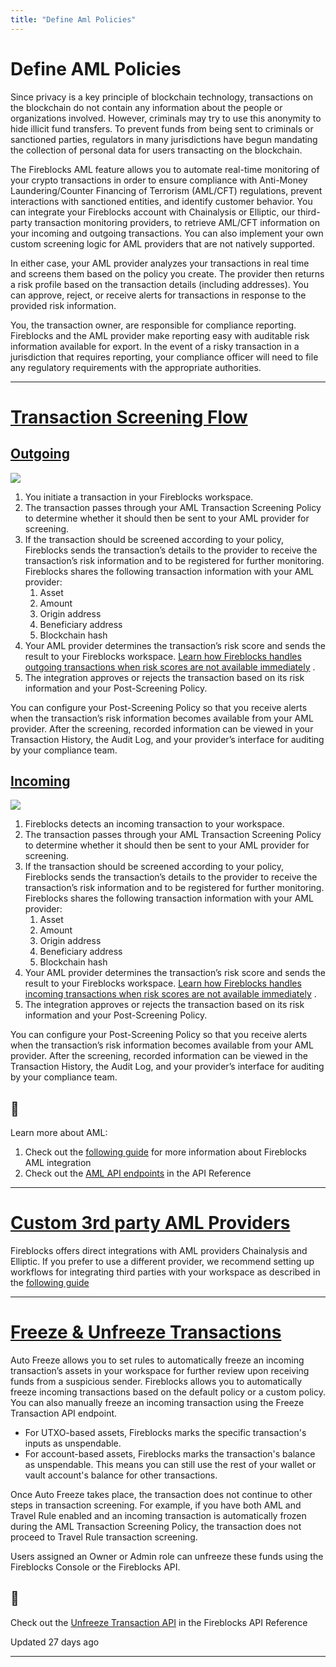 ```yaml
---
title: "Define Aml Policies"
---
```

  
  # Define AML Policies

Since privacy is a key principle of blockchain technology, transactions on the blockchain do not contain any information about the people or organizations involved. However, criminals may try to use this anonymity to hide illicit fund transfers. To prevent funds from being sent to criminals or sanctioned parties, regulators in many jurisdictions have begun mandating the collection of personal data for users transacting on the blockchain.

The Fireblocks AML feature allows you to automate real-time monitoring of your crypto transactions in order to ensure compliance with Anti-Money Laundering/Counter Financing of Terrorism (AML/CFT) regulations, prevent interactions with sanctioned entities, and identify customer behavior. You can integrate your Fireblocks account with Chainalysis or Elliptic, our third-party transaction monitoring providers, to retrieve AML/CFT information on your incoming and outgoing transactions. You can also implement your own custom screening logic for AML providers that are not natively supported.

In either case, your AML provider analyzes your transactions in real time and screens them based on the policy you create. The provider then returns a risk profile based on the transaction details (including addresses). You can approve, reject, or receive alerts for transactions in response to the provided risk information.

You, the transaction owner, are responsible for compliance reporting. Fireblocks and the AML provider make reporting easy with auditable risk information available for export. In the event of a risky transaction in a jurisdiction that requires reporting, your compliance officer will need to file any regulatory requirements with the appropriate authorities.

  

* * *

  
# [Transaction Screening Flow](#transaction-screening-flow)
## [Outgoing](#outgoing)
  
![](https://files.readme.io/be6f9fe-outbound_AML.jpeg)

1.  You initiate a transaction in your Fireblocks workspace.
2.  The transaction passes through your AML Transaction Screening Policy to determine whether it should then be sent to your AML provider for screening.
3.  If the transaction should be screened according to your policy, Fireblocks sends the transaction’s details to the provider to receive the transaction’s risk information and to be registered for further monitoring. Fireblocks shares the following transaction information with your AML provider:
    1.  Asset
    2.  Amount
    3.  Origin address
    4.  Beneficiary address
    5.  Blockchain hash
4.  Your AML provider determines the transaction’s risk score and sends the result to your Fireblocks workspace. [Learn how Fireblocks handles outgoing transactions when risk scores are not available immediately](https://support.fireblocks.io/hc/en-us/articles/8332157003676-AML-Advanced-Configuration-settings#h_01H825711H0J4DQR4M53YMVY0Z) .
5.  The integration approves or rejects the transaction based on its risk information and your Post-Screening Policy.

You can configure your Post-Screening Policy so that you receive alerts when the transaction’s risk information becomes available from your AML provider. After the screening, recorded information can be viewed in your Transaction History, the Audit Log, and your provider’s interface for auditing by your compliance team.

## [Incoming](#incoming)
![](https://files.readme.io/9711b7f-inbound_AML.jpeg)

1.  Fireblocks detects an incoming transaction to your workspace.
2.  The transaction passes through your AML Transaction Screening Policy to determine whether it should then be sent to your AML provider for screening.
3.  If the transaction should be screened according to your policy, Fireblocks sends the transaction’s details to the provider to receive the transaction’s risk information and to be registered for further monitoring. Fireblocks shares the following transaction information with your AML provider:
    1.  Asset
    2.  Amount
    3.  Origin address
    4.  Beneficiary address
    5.  Blockchain hash
4.  Your AML provider determines the transaction’s risk score and sends the result to your Fireblocks workspace. [Learn how Fireblocks handles incoming transactions when risk scores are not available immediately](https://support.fireblocks.io/hc/en-us/articles/8332157003676-AML-Advanced-Configuration-settings#h_01H8256NXQ4HW6ERG72686CF30) .
5.  The integration approves or rejects the transaction based on its risk information and your Post-Screening Policy.

You can configure your Post-Screening Policy so that you receive alerts when the transaction’s risk information becomes available from your AML provider. After the screening, recorded information can be viewed in the Transaction History, the Audit Log, and your provider’s interface for auditing by your compliance team.

  
<Info>

## 📘

Learn more about AML:

1.  Check out the [following guide](https://support.fireblocks.io/hc/en-us/articles/360014290380-AML-Transaction-Screening-Monitoring) for more information about Fireblocks AML integration
2.  Check out the [AML API endpoints](/reference/updateamlscreeningconfiguration) in the API Reference

</Info>
  

* * *

  
# [Custom 3rd party AML Providers](#custom-3rd-party-aml-providers)

Fireblocks offers direct integrations with AML providers Chainalysis and Elliptic. If you prefer to use a different provider, we recommend setting up workflows for integrating third parties with your workspace as described in the [following guide](/docs/integrating-third-party-aml-providers)

  

* * *

# [Freeze & Unfreeze Transactions](#freeze--unfreeze-transactions)

Auto Freeze allows you to set rules to automatically freeze an incoming transaction’s assets in your workspace for further review upon receiving funds from a suspicious sender. Fireblocks allows you to automatically freeze incoming transactions based on the default policy or a custom policy. You can also manually freeze an incoming transaction using the Freeze Transaction API endpoint.

*   For UTXO-based assets, Fireblocks marks the specific transaction's inputs as unspendable.
*   For account-based assets, Fireblocks marks the transaction's balance as unspendable. This means you can still use the rest of your wallet or vault account's balance for other transactions.

Once Auto Freeze takes place, the transaction does not continue to other steps in transaction screening. For example, if you have both AML and Travel Rule enabled and an incoming transaction is automatically frozen during the AML Transaction Screening Policy, the transaction does not proceed to Travel Rule transaction screening.

Users assigned an Owner or Admin role can unfreeze these funds using the Fireblocks Console or the Fireblocks API.

<Info>

## 📘

Check out the [Unfreeze Transaction API](/reference/freezetransaction) in the Fireblocks API Reference



</Info>

Updated 27 days ago

* * *